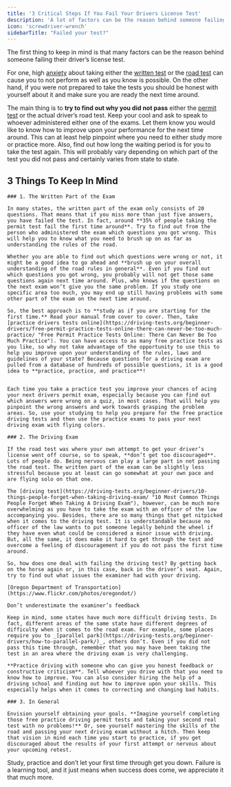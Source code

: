 ```yaml
---
title: '3 Critical Steps If You Fail Your Drivers License Test'
description: 'A lot of factors can be the reason behind someone failing their drivers license test.  Go through our guide carefully to be ready for the next DMV visit.'
icon: 'screwdriver-wrench'
sidebarTitle: "Failed your test?"
---
```

<Snippet file="andrei.mdx" />

The first thing to keep in mind is that many factors can be the reason behind someone failing their driver’s license test.

For one, high [anxiety](https://driving-tests.org/beginner-drivers/overcome-permit-test-anxiety/ "7 Tips to Overcome Anxiety for Your Permit Test") about taking either the [written test](https://driving-tests.org/beginner-drivers/you-can-do-it-how-to-pass-a-dmv-driving-test-on-your-first-attempt/ "How To Pass A DMV Driving Test On Your FIRST Attempt") or the [road test](https://driving-tests.org/beginner-drivers/how-to-pass-your-driving-test-the-first-time/ "How to Pass Your Driving Test the First Time") can cause you to not perform as well as you know is possible. On the other hand, if you were not prepared to take the tests you should be honest with yourself about it and make sure you are ready the next time around.

The main thing is to **try to find out why you did not pass** either the [permit test](https://driving-tests.org/learners-permit/) or the actual driver’s road test. Keep your cool and ask to speak to whoever administered either one of the exams. Let them know you would like to know how to improve upon your performance for the next time around. This can at least help pinpoint where you need to either study more or practice more. Also, find out how long the waiting period is for you to take the test again. This will probably vary depending on which part of the test you did not pass and certainly varies from state to state.

## 3 Things To Keep In Mind
    
    ### 1. The Written Part of the Exam
    
    In many states, the written part of the exam only consists of 20 questions. That means that if you miss more than just five answers, you have failed the test. In fact, around **35% of people taking the permit test fail the first time around**. Try to find out from the person who administered the exam which questions you got wrong. This will help you to know what you need to brush up on as far as understanding the rules of the road.
    
    Whether you are able to find out which questions were wrong or not, it might be a good idea to go ahead and **brush up on your overall understanding of the road rules in general**. Even if you find out which questions you got wrong, you probably will not get those same questions again next time around. Plus, who knows if the questions on the next exam won’t give you the same problem. If you study one specific area too much, you may end up still having problems with some other part of the exam on the next time around.
    
    So, the best approach is to **study as if you are starting for the first time.** Read your manual from cover to cover. Then, take [practice drivers tests online](https://driving-tests.org/beginner-drivers/free-permit-practice-tests-online-there-can-never-be-too-much-practice/ "Free Permit Practice Tests Online: There Can Never Be Too Much Practice"). You can have access to as many free practice tests as you like, so why not take advantage of the opportunity to use this to help you improve upon your understanding of the rules, laws and guidelines of your state? Because questions for a driving exam are pulled from a database of hundreds of possible questions, it is a good idea to **practice, practice, and practice**!
    
    
    Each time you take a practice test you improve your chances of acing your next drivers permit exam, especially because you can find out which answers were wrong on a quiz, in most cases. That will help you pinpoint the wrong answers and work towards grasping the problem areas. So, use your studying to help you prepare for the free practice driving tests and then use the practice exams to pass your next driving exam with flying colors.
    
    ### 2. The Driving Exam
    
    If the road test was where your own attempt to get your driver’s license went off course, so to speak, **don’t get too discouraged**. Lots of people do. Being nervous can play a large part in not passing the road test. The written part of the exam can be slightly less stressful because you at least can go somewhat at your own pace and are flying solo on that one.
    
    The [driving test](https://driving-tests.org/beginner-drivers/10-things-people-forget-when-taking-driving-exam/ "10 Most Common Things People Forget When Taking A Driving Exam"), however, can be much more overwhelming as you have to take the exam with an officer of the law accompanying you. Besides, there are so many things that get nitpicked when it comes to the driving test. It is understandable because no officer of the law wants to put someone legally behind the wheel if they have even what could be considered a minor issue with driving. But, all the same, it does make it hard to get through the test and overcome a feeling of discouragement if you do not pass the first time around.
    
    So, how does one deal with failing the driving test? By getting back on the horse again or, in this case, back in the driver’s seat. Again, try to find out what issues the examiner had with your driving.
    
    [Oregon Department of Transportation](https://www.flickr.com/photos/oregondot/)
    
    Don’t underestimate the examiner’s feedback
    
    Keep in mind, some states have much more difficult driving tests. In fact, different areas of the same state have different degrees of difficulty when it comes to the road exam. For example, some places require you to _[parallel park](https://driving-tests.org/beginner-drivers/how-to-parallel-park/)_, others don’t. Even if you did not pass this time through, remember that you may have been taking the test in an area where the driving exam is very challenging.
    
    **Practice driving with someone who can give you honest feedback or constructive criticism**. Tell whoever you drive with that you need to know how to improve. You can also consider hiring the help of a driving school and finding out how to improve upon your skills. This especially helps when it comes to correcting and changing bad habits.
    
    ### 3. In General
    
    Envision yourself obtaining your goals. **Imagine yourself completing those free practice driving permit tests and taking your second real test with no problems!** Or, see yourself mastering the skills of the road and passing your next driving exam without a hitch. Then keep that vision in mind each time you start to practice, if you get discouraged about the results of your first attempt or nervous about your upcoming retest.
    
Study, practice and don’t let your first time through get you down. Failure is a learning tool, and it just means when success does come, we appreciate it that much more.